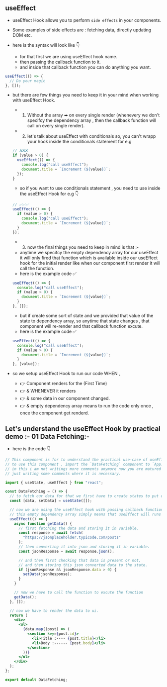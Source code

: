 ## useEffect

- useEffect Hook allows you to perform `side effects` in your components.
- Some examples of side effects are : fetching data, directly updating DOM etc.

- here is the syntax will look like 👇

  - for that first we are using useEffect hook name.
  - then passing the callback function to it.
  - and inside that callback function you can do anything you want.

```jsx
useEffect(() => {
  // Do your magic
}, []);
```

- but there are few things you need to keep it in your mind when working with useEffect Hook.

  - 1. Without the array ➡ on every single render
       (whenevery we don't specifcy the dependency array , then the callback function will call on every single render).
  - 2. let's talk about useEffect with conditionals so, you can't wrapp your hook inside the conditionals statement for e.g

  ```jsx
  // ❌❌❌
  if (value > 0) {
    useEffect(() => {
      console.log("call useEffect");
      document.title = `Increment (${value})`;
    });
  }
  ```

  - so if you want to use conditionals statement , you need to use inside the useEffect Hook for e.g 👇

  ```jsx
  // ✅✅✅
  useEffect(() => {
    if (value > 0) {
      console.log("call useEffect");
      document.title = `Increment (${value})`;
    }
  });
  ```

  - 3. now the final things you need to keep in mind is that :-
  - anytime we specifcy the empty dependency array for our useEffect it will only fired that function which is available inside our useEffect hook for the initial render like when our component first render it will call the function.
  - here is the example code ✅

  ```jsx
  useEffect(() => {
    console.log("call useEffect");
    if (value > 0) {
      document.title = `Increment (${value})`;
    }
  }, []);
  ```

  - but if create some sort of state and we provided that value of the state to dependency array, so anytime that state changes , that component will re-render and that callback function excute.
  - here is the example code ✅

  ```jsx
  useEffect(() => {
    console.log("call useEffect");
    if (value > 0) {
      document.title = `Increment (${value})`;
    }
  }, [value]);
  ```

- so we setup useEffect Hook to run our code WHEN ,
  - 👉 Component renders for the (First Time)
  - 👉 & WHENEVER it renders
  - 👉 & some data in our component changed.
  - 👉 & empty dependency array means to run the code only once , once the component get renderd.

## Let's understand the useEffect Hook by practical demo :- 01 Data Fetching:-

- here is the code 👇

```jsx
// This component is for to understand the practical use-case of useEffect hook :- 01 :- Data Fetching
// to use this component , import the `DataFetching` component to `App.jsx` file.
// in this i am not writings more comments anymore now you are matured enough and now you can understand the useState better.
// just writing some comments where it is necessary.

import { useState, useEffect } from "react";

const DataFetching = () => {
  // to fetch our data for that we first have to create states to put our data.
  const [data, setData] = useState([]);

  // now we are using the useEffect hook with passing callback function and also the empty dependency array.
  // this empty dependency array simply means that useEffect will runs only once.
  useEffect(() => {
    async function getData() {
      // first fetching the data and storing it in variable.
      const response = await fetch(
        "https://jsonplaceholder.typicode.com/posts"
      );
      // then converting it into json and storing it in variable.
      const jsonResponse = await response.json();

      // and then first checking that data is present or not,
      // and then storing this json converted data to the state.
      if (jsonResponse && jsonResponse.data > 0) {
        setData(jsonResponse);
      }
    }

    // now we have to call the function to excute the function
    getData();
  }, []);

  // now we have to render the data to ui.
  return (
    <div>
      <ul>
        {data.map((post) => (
          <section key={post.id}>
            <li>Title :---- {post.title}</li>
            <li>Body :------ {post.body}</li>
          </section>
        ))}
      </ul>
    </div>
  );
};

export default DataFetching;
```
